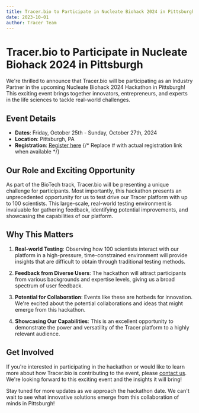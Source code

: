 ```yaml
---
title: Tracer.bio to Participate in Nucleate Biohack 2024 in Pittsburgh
date: 2023-10-01
author: Tracer Team
---
```


# Tracer.bio to Participate in Nucleate Biohack 2024 in Pittsburgh

We're thrilled to announce that Tracer.bio will be participating as an Industry Partner in the upcoming Nucleate Biohack 2024 Hackathon in Pittsburgh! This exciting event brings together innovators, entrepreneurs, and experts in the life sciences to tackle real-world challenges.

## Event Details

- **Dates**: Friday, October 25th - Sunday, October 27th, 2024
- **Location**: Pittsburgh, PA
- **Registration**: [Register here](#) {/* Replace # with actual registration link when available */}

## Our Role and Exciting Opportunity

As part of the BioTech track, Tracer.bio will be presenting a unique challenge for participants. Most importantly, this hackathon presents an unprecedented opportunity for us to test drive our Tracer platform with up to 100 scientists. This large-scale, real-world testing environment is invaluable for gathering feedback, identifying potential improvements, and showcasing the capabilities of our platform.

## Why This Matters

1. **Real-world Testing**: Observing how 100 scientists interact with our platform in a high-pressure, time-constrained environment will provide insights that are difficult to obtain through traditional testing methods.

2. **Feedback from Diverse Users**: The hackathon will attract participants from various backgrounds and expertise levels, giving us a broad spectrum of user feedback.

3. **Potential for Collaboration**: Events like these are hotbeds for innovation. We're excited about the potential collaborations and ideas that might emerge from this hackathon.

4. **Showcasing Our Capabilities**: This is an excellent opportunity to demonstrate the power and versatility of the Tracer platform to a highly relevant audience.

## Get Involved

If you're interested in participating in the hackathon or would like to learn more about how Tracer.bio is contributing to the event, please [contact us](/contact). We're looking forward to this exciting event and the insights it will bring!

Stay tuned for more updates as we approach the hackathon date. We can't wait to see what innovative solutions emerge from this collaboration of minds in Pittsburgh!

